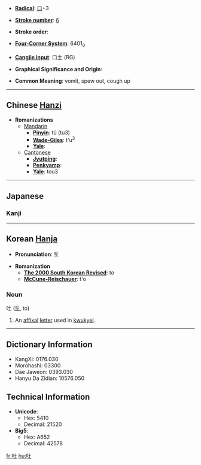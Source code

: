 * '''[[Wiktionary:Chinese radical index| Radical]]''': [[Wiktionary:Chinese radical index 口|口]]+3

* '''[[Wiktionary:Chinese total strokes index|Stroke number]]''': [[Wiktionary:Chinese total strokes index 6|6]]

* '''Stroke order''': 

* '''[[Wiktionary:Chinese four corner index|Four-Corner System]]''': 6401<sub>0</sub>

* '''[[Wiktionary:Chinese Cangjie index|Cangjie input]]''': 口土 (RG)

* '''Graphical Significance and Origin''': 

* '''Common Meaning''': vomit, spew out, cough up

----

== Chinese [[Hanzi]] ==

* '''Romanizations'''
** [[Mandarin]]
*** '''[[Pinyin]]''': tǔ (tu3)
*** '''[[Wade-Giles]]''': t'u<sup>3</sup>
*** '''[[Yale]]''': 
**[[Cantonese]]
***'''[[Jyutping]]''':
***'''[[Penkyamp]]''': 
***'''[[Yale]]''': tou3


----

== Japanese ==
===Kanji===
{{kanji|[[と]] ([[to]])|[[はく]] ([[吐く]], [[haku]])}} 



----

== Korean [[Hanja]] ==

* '''Pronunciation''': 토

* '''Romanization'''
** '''[[The 2000 South Korean Revised Romanization|The 2000 South Korean Revised]]''': to
** '''[[McCune-Reischauer]]''': t'o

===Noun===
吐 ([[토]], to)
#An [[affixal]] [[letter]] used in [[kwukyel]].


----

== Dictionary Information ==

* KangXi: 0176.030
* Morohashi: 03300
* Dae Jaweon: 0393.030
* Hanyu Da Zidian: 10576.050

== Technical Information ==

* '''Unicode''':
** Hex: 5410
** Decimal: 21520
* '''Big5''':
** Hex: A652
** Decimal: 42578

[[fr:吐]]
[[hu:吐]]